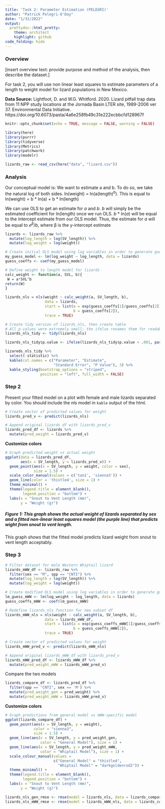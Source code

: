 ```yaml
---
title: 'Task 2: Parameter Estimation (PELEGRI)'
author: "Patrick Pelegri-O'Day"
date: "1/31/2022"
output:
  prettydoc::html_pretty:
    theme: architect
    highlight: github
code_folding: hide
---
```


### Overview
[insert overview text: provide purpose and method of the analysis, then describe the dataset.]

For task 2, you will use non linear least squares to estimate parameters of a length to weight model for lizard populations in New Mexico. 

**Data Source:** Lightfoot, D. and W.G. Whitford. 2020. Lizard pitfall trap data from 11 NPP study locations at the Jornada Basin LTER site, 1989-2006 ver 37. Environmental Data Initiative. https://doi.org/10.6073/pasta/4a6e258fb49c31e222ecbbcfd128967f

```r
knitr::opts_chunk$set(echo = TRUE, message = FALSE, warning = FALSE)

library(here)
library(purrr)
library(tidyverse)
library(Metrics)
library(patchwork)
library(modelr)
```

```r
lizards_raw <- read_csv(here("data", "lizard.csv"))
```


### Analysis

Our conceptual model is:
\begin{equation}
W=a(SVL)^b
\end{equation}
We want to estimate a and b. To do so, we take the natural log of both sides.
ln(weight) = ln(a(length)$^b$). This is equal to
ln(weight) = b * ln(a) + b * ln(length)

We can use OLS to get an estimate for *a* and *b*.
*b* will simply be the estimated coefficient for ln(length) once we run OLS.
*b* * ln(*a*) will be equal to the intercept estimate from our OLS model.
Thus, the estimate for *a* will be equal to $e^β/b$, where β is the y-intercept estimate

```r
lizards <- lizards_raw %>% 
  mutate(log_length = log(SV_length)) %>% 
  mutate(log_weight = log(weight))
```

```r

# Create initial OLS model using log variables in order to generate guess of NLS model parameters
my_guess_model <- lm(log_weight ~ log_length, data = lizards)
guess_coeffs <- coef(my_guess_model)

# Define weight to length model for lizards
calc_weight <- function(a, SVL, b){
 W = a*SVL^b
return(W)
}

lizards_nls = nls(weight ~ calc_weight(a, SV_length, b),
                  data = lizards,
                  start = list(a = exp(guess_coeffs[1]/guess_coeffs[2]), 
                               b = guess_coeffs[2]), 
                  trace = TRUE)

```

```r
# Create tidy version of lizards_nls, then create table
# All p-values were extremely small; the ifelse renames them for readability
lizards_nls_tidy <- tidy(lizards_nls)

lizards_nls_tidy$p.value <- ifelse(lizards_nls_tidy$p.value < .001, paste("<0.001"))

lizareds_nls_tidy %>%
  select(-statistic) %>% 
  kable(col.names = c("Parameter", "Estimate", 
                      "Standard Error", "P Value"), 3) %>% 
  kable_styling(bootstrap_options = "striped", 
                position = "left", full_width = FALSE)

```


### Step 2
Present your fitted model on a plot with female and male lizards separated by color. You should include the nls model in `kable` output of the html.

```r
# Create vector of predicted values for weight
lizards_pred_v <- predict(lizards_nls)

# Append original lizards df with lizards_pred_v
lizards_pred_df <- lizards %>% 
  mutate(pred_weight = lizards_pred_v)
```


**Customize colors**
```r
# Graph predicted weight vs actual weight
ggplot(data = lizards_pred_df, 
       aes(x = SV_length, y = lizards_pred_v)) +
  geom_point(aes(x = SV_length, y = weight, color = sex),
             size = 1.5) +
  scale_color_manual(values = c('tan1', 'sienna3')) +
  geom_line(color = 'thistle4', size = 1) +
  theme_minimal() +
  theme(legend.title = element_blank(),
        legend.position = "bottom") +
  labs(x = "Snout to Vent Length (mm)",
       y = "Weight (g)")
```

##### **Figure 1:** *This graph shows the actual weight of lizards separated by sex and a fitted non-linear least squares model (the purple line) that predicts wight from snout to vent length.* 

This graph shows that the fitted model predicts lizard weight from snout to vent length acceptably. 

### Step 3

```r
# Filter dataset for male Western Whiptail lizard
lizards_mWW_df <- lizards_raw %>% 
  filter(sex == "M", spp == "CNTI") %>%  
  mutate(log_length = log(SV_length)) %>% 
  mutate(log_weight = log(weight))

# Create modified OLS model using log variables in order to generate guess of NLS model parameters
lm_guess_mWW <- lm(log_weight ~ log_length, data = lizards)
guess_coeffs_mWW <- coef(lm_guess_mWW)

# Redefine lizards_nls function for new subset df
lizards_mWW_nls = nls(weight ~ calc_weight(a, SV_length, b),
                  data = lizards_mWW_df,
                  start = list(a = exp(guess_coeffs_mWW[1]/guess_coeffs_mWW[2]), 
                               b = guess_coeffs_mWW[2]), 
                  trace = TRUE)

# Create vector of predicted values for weight
lizards_mWW_pred_v <- predict(lizards_mWW_nls)

# Append original lizards_mWW_df with lizards_pred_v
lizards_mWW_pred_df <- lizards_mWW_df %>% 
  mutate(pred_weight_mWW = lizards_mWW_pred_v)
```

Compare the two models
```r
lizards_compare_df <- lizards_pred_df %>% 
  filter(spp == "CNTI", sex == 'M') %>% 
  mutate(pred_weight_gen = pred_weight) %>% 
  mutate(pred_weight_mWW = lizards_mWW_pred_v)
```

**Customize colors**
```r
# Graph predictions from general model vs mWW-specific model
ggplot(lizards_compare_df) +
  geom_point(aes(x = SV_length, y = weight), 
             color = "sienna3",
             size = 1.5) +
  geom_line(aes(x = SV_length, y = pred_weight_gen,
                color = "General Model"), size = 1) +
  geom_line(aes(x = SV_length, y = pred_weight_mWW,
                color = "Whiptail Model"), size = 1) +
  scale_colour_manual(values =
                      c("General Model" = "thistle4",
                        "Whiptail Model" = "darkgoldenrod2")) +
  theme_minimal() +
  theme(legend.title = element_blank(),
        legend.position = "bottom") +
  labs(x = "Snout to Vent Length (mm)",
       y = "Weight (g)")

```

```r
lizards_nls_gen_rmse <- rmse(model = lizards_nls, data = lizards_compare_df)
lizards_nls_mWW_rmse <- rmse(model = lizards_mWW_nls, data = lizards_compare_df)
```


